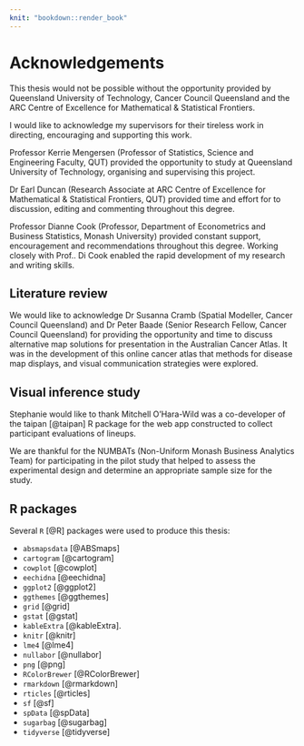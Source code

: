 ```yaml
---
knit: "bookdown::render_book"
---
```


# Acknowledgements {-}

This thesis would not be possible without the opportunity provided by Queensland University of Technology, Cancer Council Queensland and the ARC Centre of Excellence for Mathematical & Statistical Frontiers.

I would like to acknowledge my supervisors for their tireless work in directing, encouraging and supporting this work.

Professor Kerrie Mengersen (Professor of Statistics, Science and Engineering Faculty, QUT) provided the opportunity to study at Queensland University of Technology, organising and supervising this project.

Dr Earl Duncan (Research Associate at ARC Centre of Excellence for Mathematical & Statistical Frontiers, QUT) provided time and effort for to discussion, editing and commenting throughout this degree.

Professor Dianne Cook (Professor, Department of Econometrics and Business Statistics, Monash University) provided constant support, encouragement and recommendations throughout this degree.
Working closely with Prof.. Di Cook enabled the rapid development of my research and writing skills. 

## Literature review

We would like to acknowledge Dr Susanna Cramb (Spatial Modeller, Cancer Council Queensland) and Dr Peter Baade (Senior Research Fellow, Cancer Council Queensland) for providing the opportunity and time to discuss alternative map solutions for presentation in the Australian Cancer Atlas.
It was in the development of this online cancer atlas that methods for disease map displays, and visual communication strategies were explored. 

## Visual inference study

Stephanie would like to thank Mitchell O'Hara-Wild was a co-developer of the taipan [@taipan] R package for the web app constructed to collect participant evaluations of lineups. 

We are thankful for the NUMBATs (Non-Uniform Monash Business Analytics Team) for participating in the pilot study that helped to assess the experimental design and determine an appropriate sample size for the study. 

## R packages 

Several `R` [@R] packages were used to produce this thesis:

 - `absmapsdata` [@ABSmaps]
 - `cartogram` [@cartogram]
 - `cowplot` [@cowplot]
 - `eechidna` [@eechidna]
 - `ggplot2` [@ggplot2] 
 - `ggthemes` [@ggthemes]
 - `grid` [@grid]
 - `gstat` [@gstat]
 - `kableExtra` [@kableExtra].
 - `knitr` [@knitr]
 - `lme4` [@lme4]
 - `nullabor` [@nullabor]
 - `png` [@png]
 - `RColorBrewer` [@RColorBrewer] 
 - `rmarkdown` [@rmarkdown] 
 - `rticles` [@rticles]
 - `sf` [@sf] 
 - `spData` [@spData] 
 - `sugarbag` [@sugarbag]
 - `tidyverse` [@tidyverse]
